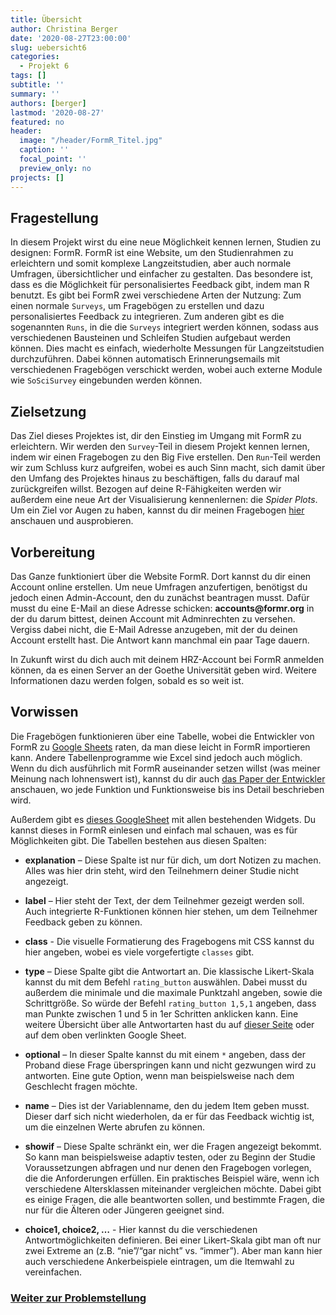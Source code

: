 ```yaml
---
title: Übersicht
author: Christina Berger
date: '2020-08-27T23:00:00'
slug: uebersicht6
categories:
  - Projekt 6
tags: []
subtitle: ''
summary: ''
authors: [berger]
lastmod: '2020-08-27'
featured: no
header:
  image: "/header/FormR_Titel.jpg"
  caption: ''
  focal_point: ''
  preview_only: no
projects: []
---
```

## Fragestellung 

In diesem Projekt wirst du eine neue Möglichkeit kennen lernen, Studien zu designen: FormR. 
FormR ist eine Website, um den Studienrahmen zu erleichtern und somit komplexe Langzeitstudien, aber auch normale Umfragen, übersichtlicher und einfacher zu gestalten. Das besondere ist, dass es die Möglichkeit für personalisiertes Feedback gibt, indem man R benutzt. Es gibt bei FormR zwei verschiedene Arten der Nutzung: Zum einen normale `Surveys`, um Fragebögen zu erstellen und dazu personalisiertes Feedback zu integrieren. Zum anderen gibt es die sogenannten `Runs`, in die die `Surveys` integriert werden können, sodass aus verschiedenen Bausteinen und Schleifen Studien aufgebaut werden können. Dies macht es einfach, wiederholte Messungen für Langzeitstudien durchzuführen. Dabei können automatisch Erinnerungsemails mit verschiedenen Fragebögen verschickt werden, wobei auch externe Module wie `SoSciSurvey` eingebunden werden können.


## Zielsetzung

Das Ziel dieses Projektes ist, dir den Einstieg im Umgang mit FormR zu erleichtern. Wir werden den `Survey`-Teil in diesem Projekt kennen lernen, indem wir einen Fragebogen zu den Big Five erstellen. Den `Run`-Teil werden wir zum Schluss kurz aufgreifen, wobei es auch Sinn macht, sich damit über den Umfang des Projektes hinaus zu beschäftigen, falls du darauf mal zurückgreifen willst. Bezogen auf deine R-Fähigkeiten werden wir außerdem eine neue Art der Visualisierung kennenlernen: die *Spider Plots*. 
Um ein Ziel vor Augen zu haben, kannst du dir meinen Fragebogen  [hier](https://bigfivegoethe.formr.org) anschauen und ausprobieren.

## Vorbereitung

Das Ganze funktioniert über die Website FormR. Dort kannst du dir einen Account online erstellen. Um neue Umfragen anzufertigen, benötigst du jedoch einen Admin-Account, den du zunächst beantragen musst. Dafür musst du eine E-Mail an diese Adresse schicken: **accounts@formr.org** in der du darum bittest, deinen Account mit Adminrechten zu versehen. Vergiss dabei nicht, die E-Mail Adresse anzugeben, mit der du deinen Account erstellt hast. Die Antwort kann manchmal ein paar Tage dauern. 

In Zukunft wirst du dich auch mit deinem HRZ-Account bei FormR anmelden können, da es einen Server an der Goethe Universität geben wird. Weitere Informationen dazu werden folgen, sobald es so weit ist.

## Vorwissen

Die Fragebögen funktionieren über eine Tabelle, wobei die Entwickler von FormR zu [Google Sheets](https://www.google.de/intl/de/sheets/about/s) raten, da man diese leicht in FormR importieren kann. Andere Tabellenprogramme wie Excel sind jedoch auch möglich. Wenn du dich ausführlich mit FormR auseinander setzen willst (was meiner Meinung nach lohnenswert ist), kannst du dir auch [das Paper der Entwickler](https://link.springer.com/article/10.3758/s13428-019-01236-y) anschauen, wo jede Funktion und Funktionsweise bis ins Detail beschrieben wird. 

Außerdem gibt es [dieses GoogleSheet](https://docs.google.com/spreadsheets/d/1vXJ8sbkh0p4pM5xNqOelRUmslcq2IHnY9o52RmQLKFw/edit#gid=1611481919) mit allen bestehenden Widgets. Du kannst dieses in FormR einlesen und einfach mal schauen, was es für Möglichkeiten gibt. Die Tabellen bestehen aus diesen Spalten: 

* **explanation** – Diese Spalte ist nur für dich, um dort Notizen zu machen. Alles was hier drin steht, wird den Teilnehmern deiner Studie nicht angezeigt.

* **label** – Hier steht der Text, der dem Teilnehmer gezeigt werden soll. Auch integrierte R-Funktionen können hier stehen, um dem Teilnehmer Feedback geben zu können. 

* **class** - Die visuelle Formatierung des Fragebogens mit CSS kannst du hier angeben, wobei es viele vorgefertigte `classes` gibt.

* **type** – Diese Spalte gibt die Antwortart an. Die klassische Likert-Skala kannst du mit dem Befehl `rating_button` auswählen. Dabei musst du außerdem die minimale und die maximale Punktzahl angeben, sowie die Schrittgröße. So würde der Befehl `rating_button 1,5,1` angeben, dass man Punkte zwischen 1 und 5 in 1er Schritten anklicken kann. Eine weitere Übersicht über alle Antwortarten hast du auf [dieser Seite](https://formr.org/documentation#available_items) oder auf dem oben verlinkten Google Sheet.

* **optional** – In dieser Spalte kannst du mit einem `*` angeben, dass der Proband diese Frage überspringen kann und nicht gezwungen wird zu antworten. Eine gute Option, wenn man beispielsweise nach dem Geschlecht fragen möchte.

* **name** – Dies ist der Variablenname, den du jedem Item geben musst. Dieser darf sich nicht wiederholen, da er für das Feedback wichtig ist, um die einzelnen Werte abrufen zu können.

* **showif** – Diese Spalte schränkt ein, wer die Fragen angezeigt bekommt. So kann man beispielsweise adaptiv testen, oder zu Beginn der Studie Voraussetzungen abfragen und nur denen den Fragebogen vorlegen, die die Anforderungen erfüllen. Ein praktisches Beispiel wäre, wenn ich verschiedene Altersklassen miteinander vergleichen möchte. Dabei gibt es einige Fragen, die alle beantworten sollen, und bestimmte Fragen, die nur für die Älteren oder Jüngeren geeignet sind. 


* **choice1, choice2, …** - Hier kannst du die verschiedenen Antwortmöglichkeiten definieren. Bei einer Likert-Skala gibt man oft nur zwei Extreme an (z.B. "nie"/"gar nicht" vs. "immer"). Aber man kann hier auch verschiedene Ankerbeispiele eintragen, um die Itemwahl zu vereinfachen.




### [Weiter zur Problemstellung](/post/problemstellung6)
